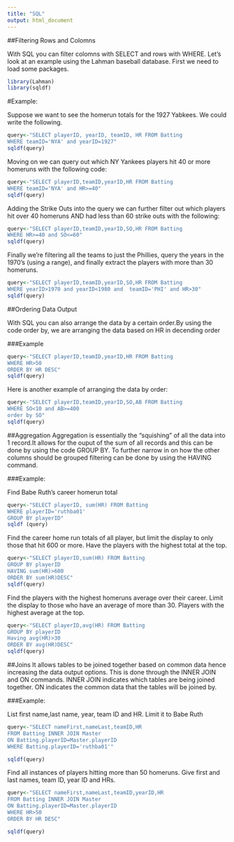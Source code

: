 ```yaml
---
title: "SQL"
output: html_document
---
```


##Filtering Rows and Colomns

With SQL you can filter colomns with SELECT and rows with WHERE. Let's look at an example using the Lahman baseball database. First we need to load some packages. 

```r
library(Lahman)
library(sqldf)

```
#Example:

Suppose we want to see the homerun totals for the 1927 Yabkees. We could write the following.
```r
query<-"SELECT playerID, yearID, teamID, HR FROM Batting
WHERE teamID='NYA' and yearID=1927"
sqldf(query)

```

Moving on we can query out which NY Yankees players hit 40 or more homeruns with the following code:

```r
query<-"SELECT playerID,teamID,yearID,HR FROM Batting 
WHERE teamID='NYA' and HR>=40"
sqldf(query)

```
Adding the Strike Outs into the query we can further filter out which players hit over 40 homeruns AND had less than 60 strike outs with the following:
```r
query<-"SELECT playerID,teamID,yearID,SO,HR FROM Batting 
WHERE HR>=40 and SO<=60"
sqldf(query)

```
Finally we're filtering all the teams to just the Phillies, query the years in the 1970's (using a range), and finally extract the players with more than 30 homeruns.
```r
query<-"SELECT playerID,teamID,yearID,SO,HR FROM Batting 
WHERE yearID>1970 and yearID<1980 and  teamID='PHI' and HR>30"
sqldf(query)

```

##Ordering Data Output

With SQL you can also arrange the data by a certain order.By using the code order by, we are arranging the data based on HR in decending order

###Example

```r
query<-"SELECT playerID,teamID,yearID,HR FROM Batting
WHERE HR>50
ORDER BY HR DESC"
sqldf(query)

```
Here is another example of arranging the data by order:

```r
query<-"SELECT playerID,teamID,yearID,SO,AB FROM Batting
WHERE SO<10 and AB>=400
order by SO"
sqldf(query)

```

##Aggregation
Aggregation is essentially the "squishing" of all the data into 1 record.It allows for the ouput of the sum of all records and this can be done by using the code GROUP BY. To further narrow in on how the other columns should be grouped filtering can be done by using the HAVING command.

###Example:

Find Babe Ruth's career homerun total

```r
query<-"SELECT playerID, sum(HR) FROM Batting 
WHERE playerID='ruthba01'
GROUP BY playerID"
sqldf (query)

```
Find the career home run totals of all player, but limit the display to only those that hit 600 or more. Have the players with the highest total at the top.

```r
query<-"SELECT playerID,sum(HR) FROM Batting
GROUP BY playerID
HAVING sum(HR)>600
ORDER BY sum(HR)DESC"
sqldf(query)

```
Find the players with the highest homeruns average over their career. Limit the display to those who have an average of more than 30. Players with the highest average at the top.

```r
query<-"SELECT playerID,avg(HR) FROM Batting
GROUP BY playerID
Having avg(HR)>30
ORDER BY avg(HR)DESC"
sqldf(query)

```

##Joins
It allows tables to be joined together based on common data hence increasing the data output options. This is done through the INNER JOIN and ON commands. INNER JOIN indicates which tables are being joined together. ON indicates the common data that the tables will be joined by.

###Example:

List first name,last name, year, team ID and HR. Limit it to Babe Ruth

```r
query<-"SELECT nameFirst,nameLast,teamID,HR 
FROM Batting INNER JOIN Master
ON Batting.playerID=Master.playerID
WHERE Batting.playerID='ruthba01'"

sqldf(query)

```

Find all instances of players hitting more than 50 homeruns. Give first and last names, team ID, year ID and HRs. 

```r
query<-"SELECT nameFirst,nameLast,teamID,yearID,HR
FROM Batting INNER JOIN Master
ON Batting.playerID=Master.playerID
WHERE HR>50
ORDER BY HR DESC"

sqldf(query)

```

